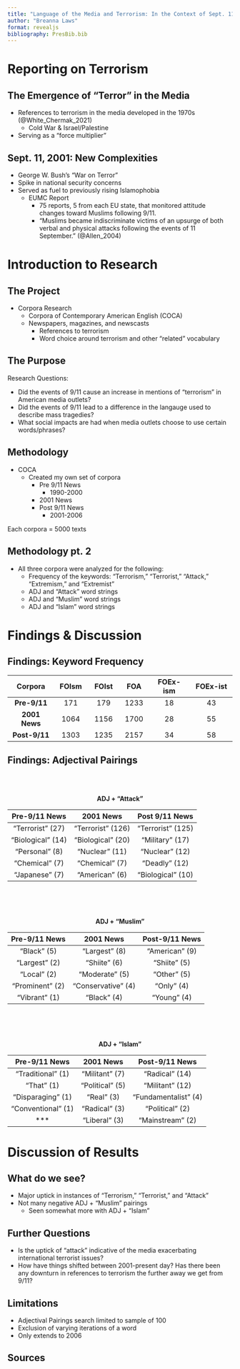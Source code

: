 ```yaml
---
title: "Language of the Media and Terrorism: In the Context of Sept. 11, 2001"
author: "Breanna Laws"
format: revealjs
bibliography: PresBib.bib
---
```


# Reporting on Terrorism

## The Emergence of "Terror" in the Media

- References to terrorism in the media developed in the 1970s (@White_Chermak_2021)
  - Cold War & Israel/Palestine
- Serving as a "force multiplier"

## Sept. 11, 2001: New Complexities

- George W. Bush's "War on Terror"
- Spike in national security concerns
- Served as fuel to previously rising Islamophobia
  - EUMC Report
    - 75 reports, 5 from each EU state, that monitored attitude changes toward Muslims following 9/11.
    - "Muslims became indiscriminate victims of an upsurge of both
verbal and physical attacks following the events of 11 September." (@Allen_2004)

# Introduction to Research

## The Project

- Corpora Research
  - Corpora of Contemporary American English (COCA)
  - Newspapers, magazines, and newscasts
    - References to terrorism
    - Word choice around terrorism and other "related" vocabulary

## The Purpose
Research Questions:

- Did the events of 9/11 cause an increase in mentions of “terrorism” in American media outlets?
- Did the events of 9/11 lead to a difference in the langauge used to describe mass tragedies?
- What social impacts are had when media outlets choose to use certain words/phrases?
  
## Methodology

- COCA
  - Created my own set of corpora
    - Pre 9/11 News
      - 1990-2000
    - 2001 News
    - Post 9/11 News
      - 2001-2006

Each corpora = 5000 texts

## Methodology pt. 2
- All three corpora were analyzed for the following:
  - Frequency of the keywords: “Terrorism,” “Terrorist,” “Attack,” “Extremism,” and “Extremist”
  - ADJ and “Attack” word strings
  - ADJ and “Muslim” word strings
  - ADJ and “Islam” word strings
  
# Findings & Discussion

## Findings: Keyword Frequency

|  **Corpora**  | **FOIsm** | **FOIst** | **FOA** | **FOEx-ism** | **FOEx-ist** |
|:-------------:|:---------:|:---------:|:-------:|:------------:|:------------:|
|  **Pre-9/11** |    171    |    179    |   1233  |      18      |      43      |
| **2001 News** |    1064   |    1156   |   1700  |      28      |      55      |
| **Post-9/11** |    1303   |    1235   |   2157  |      34      |      58      |

## Findings: Adjectival Pairings {.scrollable}
<br><br>

<center>

**ADJ + "Attack"**

</center>

| **Pre-9/11 News** |   **2001 News**   | **Post 9/11 News** |
|:-----------------:|:-----------------:|:------------------:|
|  "Terrorist" (27) | "Terrorist" (126) |  "Terrorist" (125) |
| "Biological" (14) | "Biological" (20) |   "Military" (17)  |
|   "Personal" (8)  |   "Nuclear" (11)  |   "Nuclear" (12)   |
|   "Chemical" (7)  |   "Chemical" (7)  |    "Deadly" (12)   |
|   "Japanese" (7)  |   "American" (6)  |  "Biological" (10) |
 
<br><br><br>
<center>
**ADJ + "Muslim"**

</center>


| **Pre-9/11 News** |    **2001 News**   | **Post-9/11 News** |
|:-----------------:|:------------------:|:------------------:|
|    "Black" (5)    |    "Largest" (8)   |   "American" (9)   |
|   "Largest" (2)   |    "Shiite" (6)    |    "Shiite" (5)    |
|    "Local" (2)    |   "Moderate" (5)   |     "Other" (5)    |
|  "Prominent" (2)  | "Conservative" (4) |     "Only" (4)     |
|   "Vibrant" (1)   |     "Black" (4)    |     "Young" (4)    |

<br><br><br>
<center>

**ADJ + "Islam"**

</center>


|  **Pre-9/11 News** |  **2001 News**  |  **Post-9/11 News**  |
|:------------------:|:---------------:|:--------------------:|
|  "Traditional" (1) |  "Militant" (7) |    "Radical" (14)    |
|     "That" (1)     | "Political" (5) |    "Militant" (12)   |
|  "Disparaging" (1) |    "Real" (3)   | "Fundamentalist" (4) |
| "Conventional" (1) |  "Radical" (3)  |    "Political" (2)   |
|         ***        |  "Liberal" (3)  |   "Mainstream" (2)   |


# Discussion of Results

## What do we see?
- Major uptick in instances of "Terrorism," "Terrorist," and "Attack"
- Not many negative ADJ + "Muslim" pairings
  - Seen somewhat more with ADJ + "Islam"

## Further Questions
- Is the uptick of "attack" indicative of the media exacerbating international terrorist issues?
- How have things shifted between 2001-present day? Has there been any downturn in references to terrorism the further away we get from 9/11?

## Limitations

- Adjectival Pairings search limited to sample of 100
- Exclusion of varying iterations of a word
- Only extends to 2006
  
## Sources
